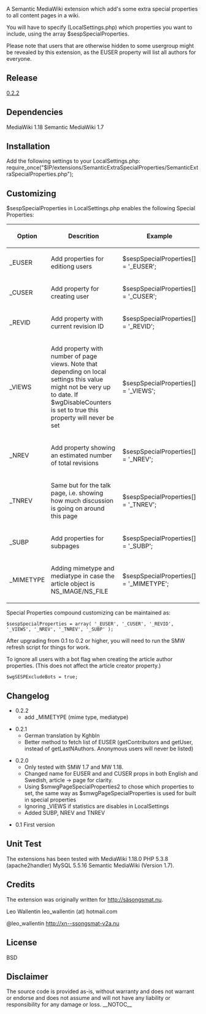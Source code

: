 A Semantic MediaWiki extension which add's some extra special properties to all content pages in a wiki.

You will have to specify (LocalSettings.php) which properties you want to include, using the array $sespSpecialProperties. 

Please note that users that are otherwise hidden to some usergroup might be revealed by this extension, as the EUSER property will list all authors for everyone.

==Release ==
[https://github.com/rotsee/Semantic-Extra-Special-Properties/tags 0.2.2]

==Dependencies==
MediaWiki 1.18
Semantic MediaWiki 1.7

==Installation==
Add the following settings to your LocalSettings.php:
require_once("$IP/extensions/SemanticExtraSpecialProperties/SemanticExtraSpecialProperties.php");

==Customizing==
$sespSpecialProperties in LocalSettings.php enables the following Special Properties:

{|
! Option
! Descrition
! Example
|-
|_EUSER
|Add properties for editiong users
|$sespSpecialProperties[] = '_EUSER';
|-
|_CUSER
|Add property for creating user
|$sespSpecialProperties[] = '_CUSER'; 
|-
|_REVID
|Add property with current revision ID
|$sespSpecialProperties[] = '_REVID'; 
|-
|_VIEWS
|Add property with number of page views. Note that depending on local settings this value might not be very up to date. If $wgDisableCounters is set to true this property will never be set
|$sespSpecialProperties[] = '_VIEWS'; 
|-
|_NREV
|Add property showing an estimated number of total revisions
|$sespSpecialProperties[] = '_NREV';  
|-
|_TNREV
|Same but for the talk page, i.e. showing how much discussion is going on around this page
|$sespSpecialProperties[] = '_TNREV'; 
|-
|_SUBP
|Add properties for subpages
|$sespSpecialProperties[] = '_SUBP'; 
|-
|_MIMETYPE
|Adding mimetype and mediatype in case the article object is NS_IMAGE/NS_FILE
|$sespSpecialProperties[] = '_MIMETYPE'; 
|}

Special Properties compound customizing can be maintained as:
<pre>
$sespSpecialProperties = array( '_EUSER', '_CUSER', '_REVID', '_VIEWS', '_NREV', '_TNREV', '_SUBP' );
</pre>

After upgrading from 0.1 to 0.2 or higher, you will need to run the SMW refresh script for things for work.

To ignore all users with a bot flag when creating the article author properties.
(This does not affect the article creator property.)
<pre>
$wgSESPExcludeBots = true;
</pre>
==Changelog==
* 0.2.2
** add _MIMETYPE (mime type, mediatype)

*0.2.1
**German translation by Kghbln
**Better method to fetch list of EUSER (getContributors and getUser, instead of getLastNAuthors. Anonymous users will never be listed)

*0.2.0
**Only tested with SMW 1.7 and MW 1.18.
**Changed name for EUSER and and CUSER props in both English and Swedish, article -> page for clarity.
**Using $smwgPageSpecialProperties2 to chose which properties to set, the same way as $smwgPageSpecialProperties is used for built in special properties
**Ignoring _VIEWS if statistics are disables in LocalSettings
**Added SUBP, NREV and TNREV

*0.1 First version

==Unit Test ==
The extensions has been tested with MediaWiki 1.18.0 PHP 5.3.8 (apache2handler) MySQL 5.5.16 Semantic MediaWiki (Version 1.7).

==Credits ==
The extension was originally written for http://säsongsmat.nu.

Leo Wallentin
leo_wallentin (at) hotmail.com

@leo_wallentin
http://xn--ssongsmat-v2a.nu

== License ==
BSD 

== Disclaimer ==
The source code is provided as-is, without warranty and does not warrant or endorse and does not assume and will not have any liability or responsibility for any damage or loss.
__NOTOC__